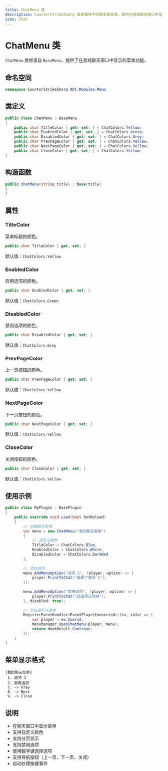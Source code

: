 ```yaml
---
title: ChatMenu 类
description: CounterStrikeSharp 菜单模块中的聊天菜单类，提供在游戏聊天窗口中显示的菜单功能
icon: Chat
---
```


# ChatMenu 类

`ChatMenu` 类继承自 `BaseMenu`，提供了在游戏聊天窗口中显示的菜单功能。

## 命名空间

```csharp
namespace CounterStrikeSharp.API.Modules.Menu
```

## 类定义

```csharp
public class ChatMenu : BaseMenu
{
    public char TitleColor { get; set; } = ChatColors.Yellow;
    public char EnabledColor { get; set; } = ChatColors.Green;
    public char DisabledColor { get; set; } = ChatColors.Grey;
    public char PrevPageColor { get; set; } = ChatColors.Yellow;
    public char NextPageColor { get; set; } = ChatColors.Yellow;
    public char CloseColor { get; set; } = ChatColors.Yellow;
}
```

## 构造函数

```csharp
public ChatMenu(string title) : base(title)
{
}
```

## 属性

### TitleColor

菜单标题的颜色。

```csharp
public char TitleColor { get; set; }
```

默认值：`ChatColors.Yellow`

### EnabledColor

启用选项的颜色。

```csharp
public char EnabledColor { get; set; }
```

默认值：`ChatColors.Green`

### DisabledColor

禁用选项的颜色。

```csharp
public char DisabledColor { get; set; }
```

默认值：`ChatColors.Grey`

### PrevPageColor

上一页按钮的颜色。

```csharp
public char PrevPageColor { get; set; }
```

默认值：`ChatColors.Yellow`

### NextPageColor

下一页按钮的颜色。

```csharp
public char NextPageColor { get; set; }
```

默认值：`ChatColors.Yellow`

### CloseColor

关闭按钮的颜色。

```csharp
public char CloseColor { get; set; }
```

默认值：`ChatColors.Yellow`

## 使用示例

```csharp
public class MyPlugin : BasePlugin
{
    public override void Load(bool hotReload)
    {
        // 创建聊天菜单
        var menu = new ChatMenu("我的聊天菜单")
        {
            // 自定义颜色
            TitleColor = ChatColors.Blue,
            EnabledColor = ChatColors.White,
            DisabledColor = ChatColors.DarkRed
        };
        
        // 添加选项
        menu.AddMenuOption("选项 1", (player, option) => {
            player.PrintToChat("选择了选项 1");
        });
        
        menu.AddMenuOption("禁用选项", (player, option) => {
            player.PrintToChat("此选项已禁用");
        }, disabled: true);
        
        // 为玩家打开菜单
        RegisterEventHandler<EventPlayerConnected>((ev, info) => {
            var player = ev.Userid;
            MenuManager.OpenChatMenu(player, menu);
            return HookResult.Continue;
        });
    }
}
```

## 菜单显示格式

```
[我的聊天菜单]
 1. 选项 1
 2. 禁用选项
 7. -> Prev
 8. -> Next
 9. -> Close
```

## 说明

- 在聊天窗口中显示菜单
- 支持自定义颜色
- 支持分页显示
- 支持禁用选项
- 使用数字键选择选项
- 支持导航按钮（上一页、下一页、关闭）
- 自动处理按键事件 
